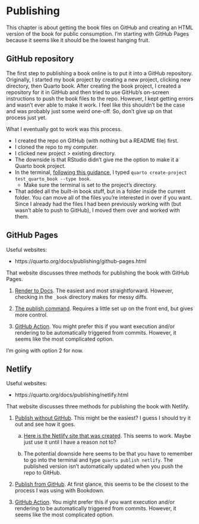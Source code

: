 # Publishing {#sec-publishing}

This chapter is about getting the book files on GitHub and creating an HTML version of the book for public consumption. I'm starting with GitHub Pages because it seems like it should be the lowest hanging fruit.

## GitHub repository

The first step to publishing a book online is to put it into a GitHub repository. Originally, I started my book project by creating a new project, clicking new directory, then Quarto book. After creating the book project, I created a repository for it in GitHub and then tried to use GitHub's on-screen instructions to push the book files to the repo. However, I kept getting errors and wasn't ever able to make it work. I feel like this shouldn't be the case and was probably just some weird one-off. So, don't give up on that process just yet.

What I eventually got to work was this process.

-   I created the repo on GitHub (with nothing but a README file) first.
-   I cloned the repo to my computer.
-   I clicked new project \> existing directory.
-   The downside is that RStudio didn't give me the option to make it a Quarto book project.
-   In the terminal, [following this guidance](https://quarto.org/docs/books/), I typed `quarto create-project test_quarto_book --type book`.
    -   Make sure the terminal is set to the project's directory.
-   That added all the built-in book stuff, but in a folder inside the current folder. You can move all of the files you're interested in over if you want. Since I already had the files I had been previously working with (but wasn't able to push to GitHub), I moved them over and worked with them.

## GitHub Pages

Useful websites:

-   https://quarto.org/docs/publishing/github-pages.html

That website discusses three methods for publishing the book with GitHub Pages.

1.  [Render to Docs](https://quarto.org/docs/publishing/github-pages.html#render-to-docs). The easiest and most straightforward. However, checking in the `_book` directory makes for messy diffs.

2.  [The publish command](https://quarto.org/docs/publishing/github-pages.html#publish-command). Requires a little set up on the front end, but gives more control.

3.  [GitHub Action](https://quarto.org/docs/publishing/github-pages.html#github-action). You might prefer this if you want execution and/or rendering to be automatically triggered from commits. However, it seems like the most complicated option.

I'm going with option 2 for now.

## Netlify

Useful websites:

-   https://quarto.org/docs/publishing/netlify.html

That website discusses three methods for publishing the book with Netlify.

1.  [Publish without GitHub](https://quarto.org/docs/publishing/netlify.html#publish-command). This might be the easiest? I guess I should try it out and see how it goes.

    a. [Here is the Netlify site that was created](https://brad-cannell-test-quarto-book.netlify.app/). This seems to work. Maybe just use it until I have a reason not to?
    
    b. The potential downside here seems to be that you have to remember to go into the terminal and type `quarto publish netlify`. The published version isn't automatically updated when you push the repo to GitHub. 

2.  [Publish from GitHub](https://quarto.org/docs/publishing/netlify.html#publish-from-git-provider). At first glance, this seems to be the closest to the process I was using with Bookdown.

3.  [GitHub Action](https://quarto.org/docs/publishing/netlify.html#github-action). You might prefer this if you want execution and/or rendering to be automatically triggered from commits. However, it seems like the most complicated option.

